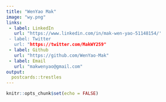 ```yaml
---
title: "WenYao Mak"
image: "wy.png"
links: 
 - label: LinkedIn
   url: "https://www.linkedin.com/in/mak-wen-yao-51148154/'
 - label: Twitter 
   url: "https://twitter.com/MakWY259" 
 - label: Github
   url: "https://github.com/WenYao-Mak"
 - label: Email 
   url: "makwenyao@gmail.com"
output: 
  postcards::trestles
---
```


```r
knitr::opts_chunk$set(echo = FALSE)
```
